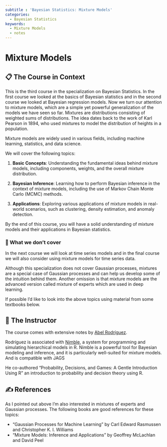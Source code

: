 ```yaml
---
subtitle : 'Bayesian Statistics: Mixture Models'
categories:
  - Bayesian Statistics
keywords:
  - Mixture Models
  - notes
---
```


# Mixture Models


## 📋 The Course in Context

This is the third course in the specialization on Bayesian Statistics. In the first course we looked at the basics of Bayesian statistics and in the second course we looked at Bayesian regression models. Now we turn our attention to mixture models, which are a simple yet powerful generalization of the models we have seen so far. Mixtures are distributions consisting of weighted sums of distributions. The idea dates back to the work of Karl Pearson in 1894, who used mixtures to model the distribution of heights in a population.

Mixture models are widely used in various fields, including machine learning, statistics, and data science.

We will cover the following topics:

1. **Basic Concepts**: Understanding the fundamental ideas behind mixture models, including components, weights, and the overall mixture distribution.

2. **Bayesian Inference**: Learning how to perform Bayesian inference in the context of mixture models, including the use of Markov Chain Monte Carlo (MCMC) methods.

3. **Applications**: Exploring various applications of mixture models in real-world scenarios, such as clustering, density estimation, and anomaly detection.

By the end of this course, you will have a solid understanding of mixture models and their applications in Bayesian statistics.

### 📐 What we don't cover

In the next course we will look at time series models and in the final course we will also consider using mixture models for time series data.

Although this specialization does not cover Gaussian processes, mixtures are a special case of Gaussian processes and can help us develop some of the intuition behind them. Another omission is that mixture models are the advanced version called mixture of experts which are used in deep learning.

If possible I'd like to look into the above topics using material from some textbooks below.

## 🤯 The Instructor

The course comes with extensive notes by [Abel Rodríguez](https://scholar.google.com/citations?user=PC6IYVQAAAAJ&hl=en).

Rodríguez is associated with [Nimble](https://cran.r-project.org/web/packages/nimble/index.html), a system for programming and simulating hierarchical models in R. Nimble is a powerful tool for Bayesian modeling and inference, and it is particularly well-suited for mixture models. And is compatible with JAGS

He co-authored "Probability, Decisions, and Games: A Gentle Introduction Using R" an introduction to probability and decision theory using R.


## ✍️ References

As I pointed out above I'm also interested in mixtures of experts and Gaussian processes. The following books are good references for these topics:

- "Gaussian Processes for Machine Learning" by Carl Edward Rasmussen and Christopher K. I. Williams
- "Mixture Models: Inference and Applications" by Geoffrey McLachlan and David Peel